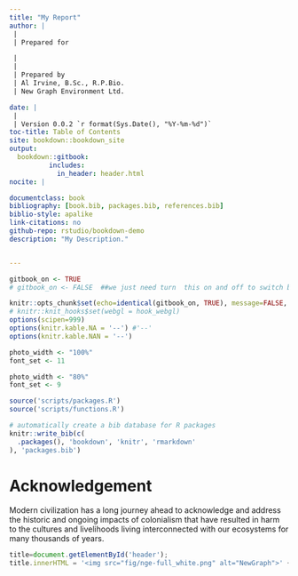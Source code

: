 ```yaml
--- 
title: "My Report"
author: |
 |
 | Prepared for

 |
 |
 | Prepared by
 | Al Irvine, B.Sc., R.P.Bio.
 | New Graph Environment Ltd.

date: |
 |
 | Version 0.0.2 `r format(Sys.Date(), "%Y-%m-%d")`
toc-title: Table of Contents
site: bookdown::bookdown_site
output: 
  bookdown::gitbook:
          includes:
            in_header: header.html
nocite: |

documentclass: book
bibliography: [book.bib, packages.bib, references.bib]
biblio-style: apalike
link-citations: no
github-repo: rstudio/bookdown-demo
description: "My Description."


---
```


```r
gitbook_on <- TRUE
# gitbook_on <- FALSE  ##we just need turn  this on and off to switch between gitbook and pdf via paged.js

```

```r
knitr::opts_chunk$set(echo=identical(gitbook_on, TRUE), message=FALSE, warning=FALSE, dpi=60, out.width = "100%")
# knitr::knit_hooks$set(webgl = hook_webgl)
options(scipen=999)
options(knitr.kable.NA = '--') #'--'
options(knitr.kable.NAN = '--')
```

```r
photo_width <- "100%"
font_set <- 11

```

```r
photo_width <- "80%"
font_set <- 9
```


```r
source('scripts/packages.R')
source('scripts/functions.R')

```


```r
# automatically create a bib database for R packages
knitr::write_bib(c(
  .packages(), 'bookdown', 'knitr', 'rmarkdown'
), 'packages.bib')
```

# Acknowledgement {.front-matter .unnumbered}


Modern civilization has a long journey ahead to acknowledge and address the historic and ongoing impacts of colonialism that have resulted in harm to the cultures and livelihoods living interconnected with our ecosystems for many thousands of years. 



```js
title=document.getElementById('header');
title.innerHTML = '<img src="fig/nge-full_white.png" alt="NewGraph">' + title.innerHTML
```

